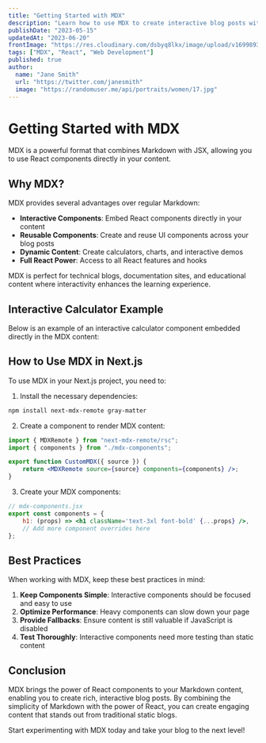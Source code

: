 ```yaml
---
title: "Getting Started with MDX"
description: "Learn how to use MDX to create interactive blog posts with React components"
publishDate: "2023-05-15"
updatedAt: "2023-06-20"
frontImage: "https://res.cloudinary.com/dsbyq8lkx/image/upload/v1699893896/vfnp1r39cq8cm0vtfb9e.jpg"
tags: ["MDX", "React", "Web Development"]
published: true
author:
  name: "Jane Smith"
  url: "https://twitter.com/janesmith"
  image: "https://randomuser.me/api/portraits/women/17.jpg"
---
```


# Getting Started with MDX

MDX is a powerful format that combines Markdown with JSX, allowing you to use React components directly in your content.

## Why MDX?

MDX provides several advantages over regular Markdown:

- **Interactive Components**: Embed React components directly in your content
- **Reusable Components**: Create and reuse UI components across your blog posts
- **Dynamic Content**: Create calculators, charts, and interactive demos
- **Full React Power**: Access to all React features and hooks

<Callout type='info'>
	MDX is perfect for technical blogs, documentation sites, and educational
	content where interactivity enhances the learning experience.
</Callout>

## Interactive Calculator Example

Below is an example of an interactive calculator component embedded directly in the MDX content:

<Calculator />

## How to Use MDX in Next.js

To use MDX in your Next.js project, you need to:

1. Install the necessary dependencies:

```bash
npm install next-mdx-remote gray-matter
```

2. Create a component to render MDX content:

```jsx
import { MDXRemote } from "next-mdx-remote/rsc";
import { components } from "./mdx-components";

export function CustomMDX({ source }) {
	return <MDXRemote source={source} components={components} />;
}
```

3. Create your MDX components:

```jsx
// mdx-components.jsx
export const components = {
	h1: (props) => <h1 className='text-3xl font-bold' {...props} />,
	// Add more component overrides here
};
```

## Best Practices

When working with MDX, keep these best practices in mind:

1. **Keep Components Simple**: Interactive components should be focused and easy to use
2. **Optimize Performance**: Heavy components can slow down your page
3. **Provide Fallbacks**: Ensure content is still valuable if JavaScript is disabled
4. **Test Thoroughly**: Interactive components need more testing than static content

## Conclusion

MDX brings the power of React components to your Markdown content, enabling you to create rich, interactive blog posts. By combining the simplicity of Markdown with the power of React, you can create engaging content that stands out from traditional static blogs.

Start experimenting with MDX today and take your blog to the next level!
